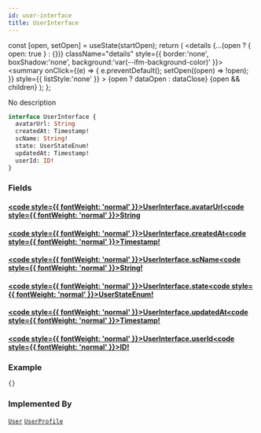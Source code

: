 ```yaml
---
id: user-interface
title: UserInterface
---
```









  const [open, setOpen] = useState(startOpen);
  return (
    <details {...(open ? { open: true } : {})} className="details" style={{ border:'none', boxShadow:'none', background:'var(--ifm-background-color)' }}>
      <summary
        onClick={(e) => {
          e.preventDefault();
          setOpen((open) => !open);
        }}
        style={{ listStyle:'none' }}
      >
      {open ? dataOpen : dataClose}
      </summary>
      {open && children}
    </details>
  );
};








No description


```graphql
interface UserInterface {
  avatarUrl: String
  createdAt: Timestamp!
  scName: String!
  state: UserStateEnum!
  updatedAt: Timestamp!
  userId: ID!
}
```




### Fields

#### [<code style={{ fontWeight: 'normal' }}>UserInterface.<b>avatarUrl</b></code>](#)<Bullet />[<code style={{ fontWeight: 'normal' }}><b>String</b></code>](/api/types/scalars/string) <Badge class="badge badge--secondary " text="scalar"/> 



#### [<code style={{ fontWeight: 'normal' }}>UserInterface.<b>createdAt</b></code>](#)<Bullet />[<code style={{ fontWeight: 'normal' }}><b>Timestamp!</b></code>](/api/types/scalars/timestamp) <Badge class="badge badge--secondary badge--non_null" text="non-null"/> <Badge class="badge badge--secondary " text="scalar"/> 



#### [<code style={{ fontWeight: 'normal' }}>UserInterface.<b>scName</b></code>](#)<Bullet />[<code style={{ fontWeight: 'normal' }}><b>String!</b></code>](/api/types/scalars/string) <Badge class="badge badge--secondary badge--non_null" text="non-null"/> <Badge class="badge badge--secondary " text="scalar"/> 



#### [<code style={{ fontWeight: 'normal' }}>UserInterface.<b>state</b></code>](#)<Bullet />[<code style={{ fontWeight: 'normal' }}><b>UserStateEnum!</b></code>](/api/types/enums/user-state-enum) <Badge class="badge badge--secondary badge--non_null" text="non-null"/> <Badge class="badge badge--secondary " text="enum"/> 



#### [<code style={{ fontWeight: 'normal' }}>UserInterface.<b>updatedAt</b></code>](#)<Bullet />[<code style={{ fontWeight: 'normal' }}><b>Timestamp!</b></code>](/api/types/scalars/timestamp) <Badge class="badge badge--secondary badge--non_null" text="non-null"/> <Badge class="badge badge--secondary " text="scalar"/> 



#### [<code style={{ fontWeight: 'normal' }}>UserInterface.<b>userId</b></code>](#)<Bullet />[<code style={{ fontWeight: 'normal' }}><b>ID!</b></code>](/api/types/scalars/id) <Badge class="badge badge--secondary badge--non_null" text="non-null"/> <Badge class="badge badge--secondary " text="scalar"/> 





### Example


```graphql
{}
```




### Implemented By

[`User`](/api/types/objects/user)  <Badge class="badge badge--secondary badge--relation" text="object"/><Bullet />[`UserProfile`](/api/types/objects/user-profile)  <Badge class="badge badge--secondary badge--relation" text="object"/>